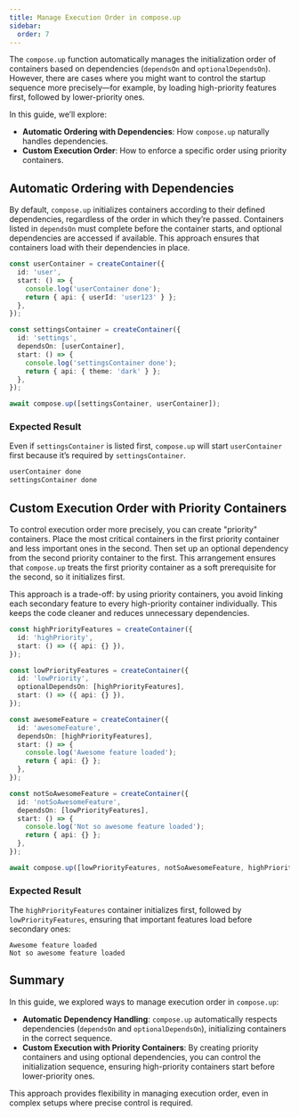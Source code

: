 ```yaml
---
title: Manage Execution Order in compose.up
sidebar:
  order: 7
---
```


The `compose.up` function automatically manages the initialization order of containers based on dependencies (`dependsOn` and `optionalDependsOn`). However, there are cases where you might want to control the startup sequence more precisely—for example, by loading high-priority features first, followed by lower-priority ones.

In this guide, we’ll explore:

- **Automatic Ordering with Dependencies**: How `compose.up` naturally handles dependencies.
- **Custom Execution Order**: How to enforce a specific order using priority containers.

## Automatic Ordering with Dependencies

By default, `compose.up` initializes containers according to their defined dependencies, regardless of the order in which they’re passed. Containers listed in `dependsOn` must complete before the container starts, and optional dependencies are accessed if available. This approach ensures that containers load with their dependencies in place.

```ts
const userContainer = createContainer({
  id: 'user',
  start: () => {
    console.log('userContainer done');
    return { api: { userId: 'user123' } };
  },
});

const settingsContainer = createContainer({
  id: 'settings',
  dependsOn: [userContainer],
  start: () => {
    console.log('settingsContainer done');
    return { api: { theme: 'dark' } };
  },
});

await compose.up([settingsContainer, userContainer]);
```

### Expected Result

Even if `settingsContainer` is listed first, `compose.up` will start `userContainer` first because it’s required by `settingsContainer`.

```sh
userContainer done
settingsContainer done
```

## Custom Execution Order with Priority Containers

To control execution order more precisely, you can create "priority" containers. Place the most critical containers in the first priority container and less important ones in the second. Then set up an optional dependency from the second priority container to the first. This arrangement ensures that `compose.up` treats the first priority container as a soft prerequisite for the second, so it initializes first.

This approach is a trade-off: by using priority containers, you avoid linking each secondary feature to every high-priority container individually. This keeps the code cleaner and reduces unnecessary dependencies.

```ts {14,23}
const highPriorityFeatures = createContainer({
  id: 'highPriority',
  start: () => ({ api: {} }),
});

const lowPriorityFeatures = createContainer({
  id: 'lowPriority',
  optionalDependsOn: [highPriorityFeatures],
  start: () => ({ api: {} }),
});

const awesomeFeature = createContainer({
  id: 'awesomeFeature',
  dependsOn: [highPriorityFeatures],
  start: () => {
    console.log('Awesome feature loaded');
    return { api: {} };
  },
});

const notSoAwesomeFeature = createContainer({
  id: 'notSoAwesomeFeature',
  dependsOn: [lowPriorityFeatures],
  start: () => {
    console.log('Not so awesome feature loaded');
    return { api: {} };
  },
});

await compose.up([lowPriorityFeatures, notSoAwesomeFeature, highPriorityFeatures, awesomeFeature]);
```

### Expected Result

The `highPriorityFeatures` container initializes first, followed by `lowPriorityFeatures`, ensuring that important features load before secondary ones:

```
Awesome feature loaded
Not so awesome feature loaded
```

## Summary

In this guide, we explored ways to manage execution order in `compose.up`:

- **Automatic Dependency Handling**: `compose.up` automatically respects dependencies (`dependsOn` and `optionalDependsOn`), initializing containers in the correct sequence.
- **Custom Execution with Priority Containers**: By creating priority containers and using optional dependencies, you can control the initialization sequence, ensuring high-priority containers start before lower-priority ones.

This approach provides flexibility in managing execution order, even in complex setups where precise control is required.
